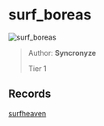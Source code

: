 
# surf_boreas

![surf_boreas](https://raw.githubusercontent.com/Sayt123/SurfMapPics/Maps-and-bonuses/csgo/surf_boreas.jpg)

> Author: **Syncronyze**
>
> Tier 1

## Records

[surfheaven](https://surfheaven.eu/map/surf_boreas)
